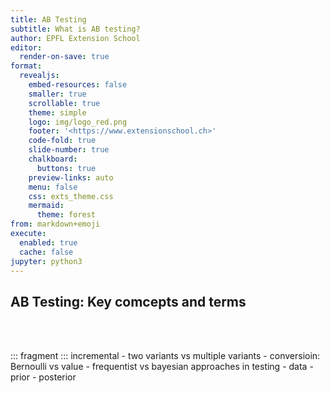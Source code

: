 ```yaml
---
title: AB Testing
subtitle: What is AB testing?
author: EPFL Extension School
editor:
  render-on-save: true
format:
  revealjs:
    embed-resources: false
    smaller: true
    scrollable: true
    theme: simple
    logo: img/logo_red.png
    footer: '<https://www.extensionschool.ch>'
    code-fold: true
    slide-number: true
    chalkboard:
      buttons: true
    preview-links: auto
    menu: false
    css: exts_theme.css
    mermaid:
      theme: forest
from: markdown+emoji
execute:
  enabled: true
  cache: false
jupyter: python3
---
```


## AB Testing: Key comcepts and terms 

<br> <br>

::: fragment
::: incremental
- two variants vs multiple variants
- conversioin: Bernoulli vs value
- frequentist vs bayesian approaches in testing
- data
- prior
- posterior